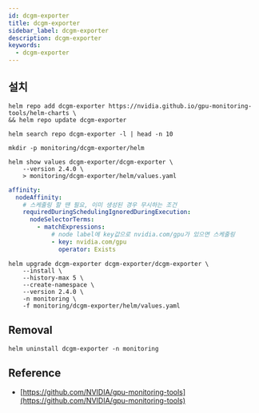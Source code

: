 ```yaml
---
id: dcgm-exporter
title: dcgm-exporter
sidebar_label: dcgm-exporter
description: dcgm-exporter
keywords:
  - dcgm-exporter
---
```


## 설치

```shell
helm repo add dcgm-exporter https://nvidia.github.io/gpu-monitoring-tools/helm-charts \
&& helm repo update dcgm-exporter
```

```shell
helm search repo dcgm-exporter -l | head -n 10
```

```shell
mkdir -p monitoring/dcgm-exporter/helm
```

```shell
helm show values dcgm-exporter/dcgm-exporter \
    --version 2.4.0 \
    > monitoring/dcgm-exporter/helm/values.yaml
```

```yaml title="monitoring/dcgm-exporter/helm/values.yaml"
affinity:
  nodeAffinity:
    # 스케줄링 할 땐 필요, 이미 생성된 경우 무시하는 조건
    requiredDuringSchedulingIgnoredDuringExecution:
      nodeSelectorTerms:
        - matchExpressions:
            # node label에 key값으로 nvidia.com/gpu가 있으면 스케줄링
            - key: nvidia.com/gpu
              operator: Exists
```

```shell
helm upgrade dcgm-exporter dcgm-exporter/dcgm-exporter \
    --install \
    --history-max 5 \
    --create-namespace \
    --version 2.4.0 \
    -n monitoring \
    -f monitoring/dcgm-exporter/helm/values.yaml
```

## Removal

```shell
helm uninstall dcgm-exporter -n monitoring
```

## Reference

- [https://github.com/NVIDIA/gpu-monitoring-tools](https://github.com/NVIDIA/gpu-monitoring-tools)
